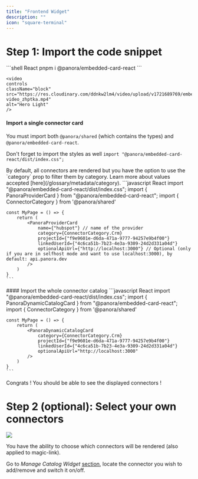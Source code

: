 ```yaml
---
title: "Frontend Widget"
description: ""
icon: "square-terminal"
---
```


# Step 1: Import the code snippet

<CodeGroup>
    ```shell React
    pnpm i @panora/embedded-card-react
    ```
</CodeGroup>

    <video
    controls
    className="block"
    src="https://res.cloudinary.com/ddnkw2lm4/video/upload/v1721689769/embed-video_zhptka.mp4"
    alt="Hero Light"
    />

#### Import a single connector card

You must import both `@panora/shared` (which contains the types) and `@panora/embedded-card-react`. 

Don't forget to import the styles as well `import "@panora/embedded-card-react/dist/index.css";`

<Note>
  By default, all connectors are rendered but you have the option to use the
  `category` prop to filter them by category. Learn more about values accepted
  [here](/glossary/metadata/category).
</Note>

<CodeGroup>
    ```javascript React
    import "@panora/embedded-card-react/dist/index.css";
    import { PanoraProviderCard } from "@panora/embedded-card-react";
    import { ConnectorCategory } from '@panora/shared'

    const MyPage = () => {
        return (
            <PanoraProviderCard 
                name={"hubspot"} // name of the provider  
                category={ConnectorCategory.Crm} 
                projectId={"f9e9601e-d6da-471a-9777-94257e9b4f00"} 
                linkedUserId={"4c6ca51b-7b23-4e3a-9309-24d2d331a04d"} 
                optionalApiUrl={"http://localhost:3000"} // Optional (only if you are in selfhost mode and want to use localhost:3000), by default: api.panora.dev
            />
        )
    } 
    ```
</CodeGroup>
#### Import the whole connector catalog
<CodeGroup>
    ```javascript React
    import "@panora/embedded-card-react/dist/index.css";
    import { PanoraDynamicCatalogCard } from "@panora/embedded-card-react";
    import { ConnectorCategory } from '@panora/shared'

    const MyPage = () => {
        return (
            <PanoraDynamicCatalogCard
                category={ConnectorCategory.Crm} 
                projectId={"f9e9601e-d6da-471a-9777-94257e9b4f00"} 
                linkedUserId={"4c6ca51b-7b23-4e3a-9309-24d2d331a04d"} 
                optionalApiUrl="http://localhost:3000"
            />
        )
    }
    ```
</CodeGroup>

Congrats ! You should be able to see the displayed connectors !


# Step 2 (optional): Select your own connectors
 
 <Frame type="glass">
    <img src="/images/custom-connectors-widget.png" />
</Frame>

You have the ability to choose which connectors will be rendered (also applied to magic-link).

Go to _Manage Catalog Widget_ [section](https://app.panora.dev/configuration), locate the connector you wish to add/remove and switch it on/off.
